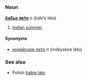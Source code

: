 =={{ru}}==
===Noun===
'''[[бабье|ба́бье]] [[лето|ле́то]]''' ''n'' (báb'e léto)

# [[Indian summer]]

====Synonyms====
*[[индейское лето|инде́йское ле́то]] ''n'' (indéyskoe léto)

===See also===
* Polish [[babie lato]]